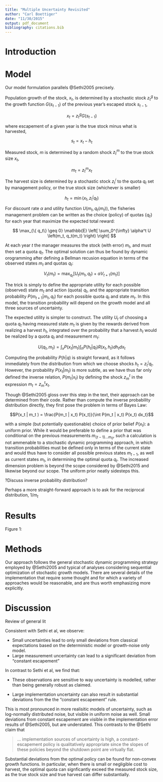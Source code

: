 ```yaml
---
title: "Multiple Uncertainty Revisited"
author: "Carl Boettiger"
date: "11/30/2015"
output: pdf_document
bibliography: citations.bib
---
```



# Introduction

# Model 

Our model formulation parallels @Sethi2005 precisely.

Population growth of the stock, $x_t$, is determined by a stochastic stock $z_t^g$ to the growth function $G(s_{t-1})$ of the previous year's escaped stock $s_{t-1}$, 

$$ x_t = z_t^g G(s_{t-1}) $$

where escapement of a given year is the true stock minus what is harvested, 

$$s_t = x_t - h_t$$

Measured stock, $m$ is determined by a random shock $z_t^m$ to the true stock size $x_t$,

$$ m_t = z_t^m x_t $$

The harvest size is determined by a stochastic stock $z_t^i$ to the quota $q_t$ set by management policy, or the true stock size (whichever is smaller)

$$ h_t = \min(x_t, z_t^i q_t) $$

For discount rate $\alpha$ and utility function $U(m_t, q_t(m_t))$, the fisheries management problem can be written as the choice (policy) of quotas $\{ q_t \}$ for each year that maximize the expected total reward:

$$ \max_{\{ q_t\} \geq 0} \mathbb{E} \left[ \sum_0^{\infty} \alpha^t U \left(m_t, q_t(m_t) \right) \right] $$

At each year $t$ the manager measures the stock (with error) $m_t$, and must then set a quota $q_t$. The optimal solution can thus be found by dynamic orogramming after defining a Bellman recusion equation in terms of the observed states $m_t$ and quotas $q_t$:

$$ V_t(m_t) =  \max_{q_t} \left[ U_t(m_t, q_t) + \alpha V_{t+1}(m_t) \right] $$

The trick is simply to define the appropriate utility for each possible (observed) state $m_t$ and action (quota) $q_t$, and the appropriate transition probability $P(m_{t+1} | m_t, q_t)$ for each possible quota $q_t$ and state $m_t$.  In this model, the transition probability will depend on the growth model and all three sources of uncertainty.  

The expected utility is simpler to construct.  The utility $U_t$ of choosing a quota $q_t$ having measured state $m_t$ is given by the rewards derived from realizing a harvest $h_t$, integrated over the probability that a harvest $h_t$ would be realized by a quota $q_t$ and measurement $m_t$:

$$ U(q_t, m_t)  = \int_x P(x_t | m_t)  \int_h P(h_t | q_t) R(x_t,h_t) dh_t dx_t $$

Computing the probability $P(h|q)$ is straight forward, as it follows immediately from the distribution from which we choose shocks $h_t = z_t^i q_t$.  However, the probability $P(x_t | m_t)$ is more subtle, as we have thus far only defined the inverse relation, $P(m_t | x_t)$ by defining the shock $z_m^t$ in the expression $m_t = z_m^t x_t$.  

<!-- @JSanchirico @mspringborn -- perhaps we should avoid stating this, or do so more diplomatically? -->

Though @Sethi2005 gloss over this step in the text, their approach can be determined from their code.  Rather than compute the inverse probability distribution directly, they first pose the problem in terms of Bayes Law:

$$P(x_t | m_t ) = \frac{P(m_t | x_t) P(x_t)}{\int P(m_t | x_t) P(x_t) dx_t}$$

with a simple (but potentially questionable) choice of prior belief $P(x_t)$: a uniform prior. While it would be preferable to define a prior that was conditional on the previous measurements $m_{\{t-1\}\dots m_0}$, such a calculation is not ammenable to a stochastic dynamic programming approach, in which transition probabilities must be defined only in terms of the current state and would thus have to consider all possible previous states $m_{t-1}$, as well as current states $m_t$, in determining the optimal quota $q_t$.  The increased dimension problem is beyond the scope considered by @Sethi2015 and likewise beyond our scope.  The uniform prior neatly sidesteps this.  

<!-- 
It is also possible to demonstrate that the qualitative patterns shown here are not sensitive to the precise choice of the resulting probability distribution for $P( x_t | m_t)$

The choice of an uniformative priors are often appealing, it is difficult to argue that a model otherwise predicated on knowledge of the previous measured stocks, $m_{t-1}, m_{t-2}$ would continue to assume a completely uniform prior for $x_t$.   
-->

?Discuss inverse probability distribution?

Perhaps a more straight-forward approach is to ask for the reciprocal distribution, $1 / m_t$  



# Results

Figure 1: 


# Methods

Our approach follows the general stochastic dynamic programming strategy employed by @Sethi2005 and typical of analyses considering sequential optimization of stochastic growth models.  There are several details of the implementation that require some thought and for which a variety of approaches would be reasonable, and are thus worth emphasizing more explicitly.  

# Discussion

Review of general lit


Consistent with Sethi et al, we observe: 

- Small uncertainties lead to only small deviations from classical expectations based on the deterministic model or growth-noise only model.
- Large measurement uncertainty can lead to a significant deviation from "constant escapement"

In contrast to Sethi et al, we find that: 

- These observations are sensitive to way uncertainty is modelled, rather than being generally robust as claimed.

- Large implementation uncertainty can also result in substantial deviations from the the "constant escapement" rule.  

This is most pronounced in more realisitic models of uncertainty, such as log-normally distributed noise, but visible in uniform noise as well.  Small deviations from constant escapement are visible in the implementation error results of @Sethi2005, but are understated.  This contrasts to the @Sethi claim that

> ... implementation sources of uncertainty is high, a constant-escapement policy is qualitatively appropriate since the slopes of these policies beyond the shutdown point are virtually flat.


Substantial deviations from the optimal policy can be found for non-convex growth functions.  In particular, when there is small or negligible cost to harvest, the optimal quota can signficantly exceed the measured stock size, as the true stock size and true harvest can differ substantially.  

